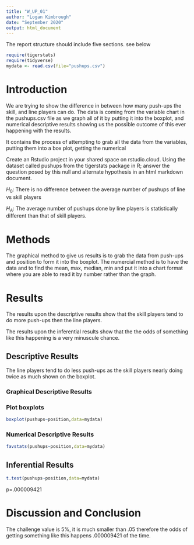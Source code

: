 ```yaml
---
title: "W_UP_01"
author: "Logan Kimbrough"
date: "September 2020"
output: html_document
---
```




The report structure should include five sections.  see below



```r
require(tigerstats)
require(tidyverse)
mydata <- read.csv(file="pushups.csv")
```

# Introduction

<!--In this section you explain what you are trying to show. Where did the data come from? What is the research or other question you are trying to answer?!-->

We are trying to show the difference in between how many push-ups the skill, and line players can do. The data is coming from the variable chart in the pushups.csv file as we graph all of it by putting it into the boxplot, and numerical descriptive results showing us the possible outcome of this ever happening with the results.

It contains the process of attempting to grab all the data from the variables, putting them into a box plot, getting the numerical 

Create an Rstudio project in your shared space on rstudio.cloud.  Using the dataset called pushups from the tigerstats package in R; answer the question posed by this null and alternate hypothesis in an html markdown document.

$H_0$: There is no difference between the average number of pushups of line vs skill players

$H_A$: The average number of pushups done by line players is statistically different than that of skill players.

# Methods

<!--Decide on your methods: use "variable analysis" or other appropriate descriptors. Make sure to choose at least one graphical method and at least one numerical method.!-->

The graphical method to give us results is to grab the data from push-ups and position to form it into the boxplot. The numercial method is to have the data and to find the mean, max, median, min and put it into a chart format where you are able to read it by number rather than the graph.

# Results

<!--Divide this section into two sub-sections: One for your descriptive results and one for your inferential results.!-->

The results upon the descriptive results show that the skill players tend to do more push-ups then the line players.

The results upon the inferential results show that the the odds of something like this happening is a very minuscule chance.

## Descriptive Results

The line players tend to do less push-ups as the skill players nearly doing twice as much shown on the boxplot.

### Graphical Descriptive Results

<!--Graphical results here. Make sure to show your code. Provide appropriate labels for axes, giving units if possible, and provide a good title for the graph, too. Use the graphical results to describe the patterns if any that exist in the data as focused toward the research question!-->

### Plot boxplots

```r
boxplot(pushups~position,data=mydata)
```


### Numerical Descriptive Results

<!--Numerical results go here. Use the numerical results to describe the patterns if any that exist in the data as focused toward the research question!-->

```r
favstats(pushups~position,data=mydata)
```


## Inferential Results

<!--State hypothesis clearly. Make sure your discussion of the inferential test covers all the aspects that the test output produces, such as test statistic, p-value etc. Make a decision about the null hypothesis, explain the assumptions on which the selected test/procedure was based, and why the chosen procedure satisfys the assumptions and is appropriate to answer the research question!-->

```r
t.test(pushups~position,data=mydata)
```


p=.000009421

# Discussion and Conclusion

<!--Discussion and conclusion here. If you found a relationship be sure to consider whether the relationship occurs because one of the variavbles causes the other, or whether they perhasps are related for some other reason. Watch the chapter 6 videos from the GeorgeTown videos collection.!-->

The challenge value is 5%, it is much smaller than .05 therefore the odds of getting something like this happens .000009421 of the time.

